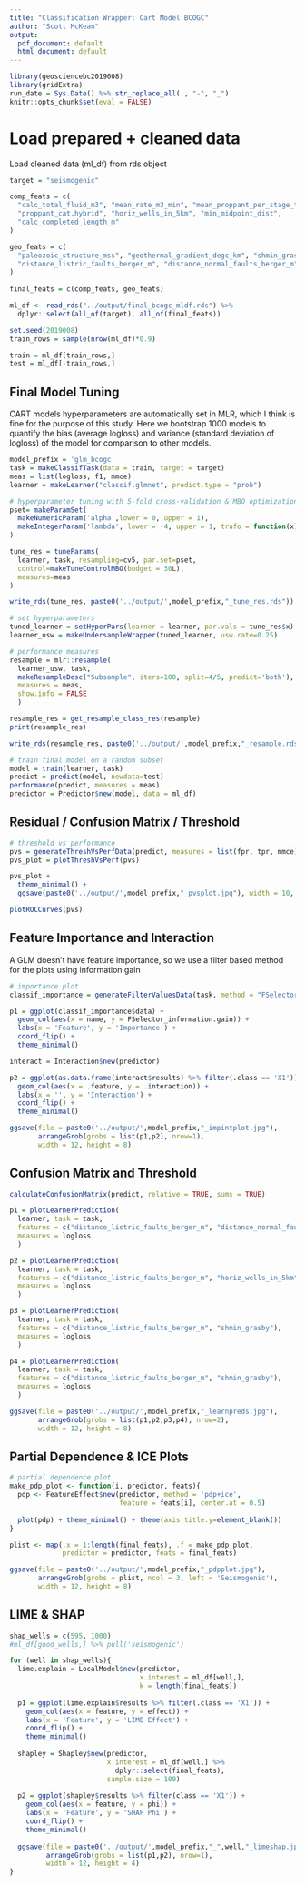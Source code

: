 ```yaml
---
title: "Classification Wrapper: Cart Model BCOGC"
author: "Scott McKean"
output:
  pdf_document: default
  html_document: default
---
```


```r
library(geosciencebc2019008)
library(gridExtra)
run_date = Sys.Date() %>% str_replace_all(., "-", "_")
knitr::opts_chunk$set(eval = FALSE)
```

# Load prepared + cleaned data

Load cleaned data (ml_df) from rds object

```r
target = "seismogenic"

comp_feats = c(
  "calc_total_fluid_m3", "mean_rate_m3_min", "mean_proppant_per_stage_t",
  "proppant_cat.hybrid", "horiz_wells_in_5km", "min_midpoint_dist",
  "calc_completed_length_m"
)

geo_feats = c(
  "paleozoic_structure_mss", "geothermal_gradient_degc_km", "shmin_grasby",
  "distance_listric_faults_berger_m", "distance_normal_faults_berger_m"
)
 
final_feats = c(comp_feats, geo_feats)

ml_df <- read_rds("../output/final_bcogc_mldf.rds") %>%
  dplyr::select(all_of(target), all_of(final_feats))

set.seed(2019008)
train_rows = sample(nrow(ml_df)*0.9)

train = ml_df[train_rows,]
test = ml_df[-train_rows,]
```

## Final Model Tuning

CART models hyperparameters are automatically set in MLR, which I think
is fine for the purpose of this study. Here we bootstrap 1000 models to
quantify the bias (average logloss) and variance (standard deviation of logloss)
of the model for comparison to other models.

```r
model_prefix = 'glm_bcogc'
task = makeClassifTask(data = train, target = target)
meas = list(logloss, f1, mmce)
learner = makeLearner("classif.glmnet", predict.type = "prob")

# hyperparameter tuning with 5-fold cross-validation & MBO optimization
pset= makeParamSet(
  makeNumericParam('alpha',lower = 0, upper = 1),
  makeIntegerParam('lambda', lower = -4, upper = 1, trafo = function(x) 10^x)
)

tune_res = tuneParams(
  learner, task, resampling=cv5, par.set=pset, 
  control=makeTuneControlMBO(budget = 30L),
  measures=meas
)

write_rds(tune_res, paste0('../output/',model_prefix,"_tune_res.rds"))

# set hyperparameters
tuned_learner = setHyperPars(learner = learner, par.vals = tune_res$x)
learner_usw = makeUndersampleWrapper(tuned_learner, usw.rate=0.25)

# performance measures
resample = mlr::resample(
  learner_usw, task, 
  makeResampleDesc("Subsample", iters=100, split=4/5, predict='both'),  
  measures = meas,
  show.info = FALSE
  )

resample_res = get_resample_class_res(resample)
print(resample_res)

write_rds(resample_res, paste0('../output/',model_prefix,"_resample.rds"))

# train final model on a random subset
model = train(learner, task)
predict = predict(model, newdata=test)
performance(predict, measures = meas)
predictor = Predictor$new(model, data = ml_df)
```

## Residual / Confusion Matrix / Threshold

```r
# threshold vs performance
pvs = generateThreshVsPerfData(predict, measures = list(fpr, tpr, mmce))
pvs_plot = plotThreshVsPerf(pvs)

pvs_plot +
  theme_minimal() +
  ggsave(paste0('../output/',model_prefix,"_pvsplot.jpg"), width = 10, height = 6)

plotROCCurves(pvs)
```

## Feature Importance and Interaction

A GLM doesn't have feature importance, so we use a filter based method for the 
plots using information gain

```r
# importance plot
classif_importance = generateFilterValuesData(task, method = "FSelector_information.gain")

p1 = ggplot(classif_importance$data) +
  geom_col(aes(x = name, y = FSelector_information.gain)) +
  labs(x = 'Feature', y = 'Importance') +
  coord_flip() +
  theme_minimal()

interact = Interaction$new(predictor)

p2 = ggplot(as.data.frame(interact$results) %>% filter(.class == 'X1')) +
  geom_col(aes(x = .feature, y = .interaction)) +
  labs(x = '', y = 'Interaction') +
  coord_flip() +
  theme_minimal()

ggsave(file = paste0('../output/',model_prefix,"_impintplot.jpg"), 
       arrangeGrob(grobs = list(p1,p2), nrow=1),
       width = 12, height = 8)
```

## Confusion Matrix and Threshold

```r
calculateConfusionMatrix(predict, relative = TRUE, sums = TRUE)

p1 = plotLearnerPrediction(
  learner, task = task, 
  features = c("distance_listric_faults_berger_m", "distance_normal_faults_berger_m"),
  measures = logloss
  )

p2 = plotLearnerPrediction(
  learner, task = task, 
  features = c("distance_listric_faults_berger_m", "horiz_wells_in_5km"),
  measures = logloss
  )

p3 = plotLearnerPrediction(
  learner, task = task, 
  features = c("distance_listric_faults_berger_m", "shmin_grasby"),
  measures = logloss
  )

p4 = plotLearnerPrediction(
  learner, task = task, 
  features = c("distance_listric_faults_berger_m", "shmin_grasby"),
  measures = logloss
  )

ggsave(file = paste0('../output/',model_prefix,"_learnpreds.jpg"), 
       arrangeGrob(grobs = list(p1,p2,p3,p4), nrow=2),
       width = 12, height = 8)
```

## Partial Dependence & ICE Plots

```r
# partial dependence plot
make_pdp_plot <- function(i, predictor, feats){
  pdp <- FeatureEffect$new(predictor, method = 'pdp+ice', 
                           feature = feats[i], center.at = 0.5)
  
  plot(pdp) + theme_minimal() + theme(axis.title.y=element_blank())
}

plist <- map(.x = 1:length(final_feats), .f = make_pdp_plot,
             predictor = predictor, feats = final_feats)

ggsave(file = paste0('../output/',model_prefix,"_pdpplot.jpg"), 
       arrangeGrob(grobs = plist, ncol = 3, left = 'Seismogenic'),
       width = 12, height = 8)

```

## LIME & SHAP

```r
shap_wells = c(595, 1000)
#ml_df[good_wells,] %>% pull('seismogenic')

for (well in shap_wells){
  lime.explain = LocalModel$new(predictor, 
                                x.interest = ml_df[well,],
                                k = length(final_feats))
  
  p1 = ggplot(lime.explain$results %>% filter(.class == 'X1')) +
    geom_col(aes(x = feature, y = effect)) +
    labs(x = 'Feature', y = 'LIME Effect') +
    coord_flip() +
    theme_minimal()
  
  shapley = Shapley$new(predictor,
                        x.interest = ml_df[well,] %>% 
                          dplyr::select(final_feats),
                        sample.size = 100)
  
  p2 = ggplot(shapley$results %>% filter(class == 'X1')) +
    geom_col(aes(x = feature, y = phi)) +
    labs(x = 'Feature', y = 'SHAP Phi') +
    coord_flip() +
    theme_minimal()
  
  ggsave(file = paste0('../output/',model_prefix,"_",well,"_limeshap.jpg"),
         arrangeGrob(grobs = list(p1,p2), nrow=1),
         width = 12, height = 4)
}
```